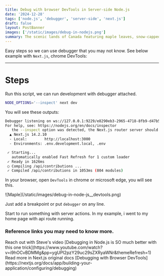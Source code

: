 ```yaml
---
title: Debug with browser DevTools in Server-side Node.js
date: '2024-12-28'
tags: ['node.js', 'debugger', 'server-side', 'next.js']
draft: false
layout: PostBanner
images: ['/static/images/debug-in-nodejs.png']
summary: The scenic lands of Canada featuring maple leaves, snow-capped mountains, turquoise lakes and Toronto. Take in the sights in this photo gallery exhibition and see how easy it is to replicate with some MDX magic and tailwind classes.
---
```


Easy steps so we can use debugger that you may not know. See below example with `Next.js`, chrome DevTools:

---

# Steps

Run this script, we can run development with debugger attached.

```bash
NODE_OPTIONS='--inspect' next dev
```

You will see these outputs:

```bash
Debugger listening on ws://127.0.0.1:9229/e8290eb3-2965-4718-8fb9-d47b56c94b5c
For help, see: https://nodejs.org/en/docs/inspector
   the --inspect option was detected, the Next.js router server should be inspected at port 9229.
  ▲ Next.js 14.2.10
  - Local:        http://localhost:3000
  - Environments: .env.development.local, .env

 ✓ Starting...
   automatically enabled Fast Refresh for 1 custom loader
 ✓ Ready in 1626ms
 ○ Compiling /api/contributions ...
 ✓ Compiled /api/contributions in 1053ms (804 modules)
```

In your browser, open `DevTools` in chrome or microsoft edge, you will see this.

<div className="-mx-2 flex flex-wrap overflow-hidden xl:-mx-2">
  <div className="my-1 w-full overflow-hidden px-2 xl:my-1 xl:w-1/2 xl:px-2">
    ![Maple](/static/images/debug-in-node-js__devtools.png)
  </div>
</div>

Just add a breakpoint or put `debugger` on any line.

Start to run something with server actions. In my example, i went to my home page with api route running.

### Reference links you may need to know more.

<div>
  Reach out with Steve's video [Debugging in Node.js is SO much better with this one trick](https://www.youtube.com/watch?v=i9hOCvBDMMg&pp=ygUPI2pzY29uc29sZXRyaWNr&themeRefresh=1)
</div>
<div>
  Read more in Next.js original docs [Debugging with Browser DevTools](https://nextjs.org/docs/app/building-your-application/configuring/debugging)
</div>
